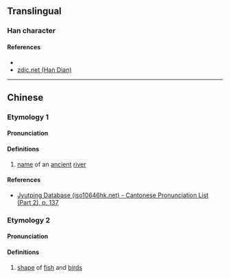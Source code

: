 {{character info/new}}
==Translingual==

===Han character===
{{Han char|rn=85|rad=水|as=04|sn=7|four=|canj=EHQ,XEHQ|ids=⿰氵牛}}

====References====
* {{Han ref|kx=0609.050|dkj=17176|dj=1002.020|hdz=31566.020|uh=6C7C|ud=27772}}
* [http://www.zdic.net/z/1c/js/6C7C.htm zdic.net (Han Dian)]

----

==Chinese==
{{zh-forms}}

===Etymology 1===

====Pronunciation====
{{zh-pron
|m=niú
|c=ngau4
|mc=
|oc=
|cat=pn
}}

====Definitions====
{{zh-hanzi}}

# [[name]] of an [[ancient]] [[river]]

====References====
*[http://www.iso10646hk.net/jp/document/download.jsp Jyutping Database (iso10646hk.net) - Cantonese Pronunciation List (Part 2), p. 137]

===Etymology 2===

====Pronunciation====
{{zh-pron
|m=yóu
|mc=
|oc=
|cat=n
}}

====Definitions====
{{zh-hanzi}}

# [[shape]] of [[fish]] and [[bird]]s